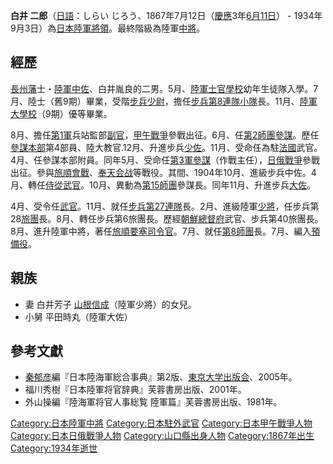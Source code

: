 '''白井 二郎'''（[[日語|日語]]：しらい じろう、1867年7月12日（[[慶應|慶應]]3年[[六月十一|6月11日]]） - 1934年9月3日）為[[大日本帝國陸軍|日本陸軍]][[將領|將領]]。最終階級為陸軍[[中將|中將]]。

==經歷==
[[長州藩|長州藩]]士・[[中佐|陸軍中佐]]、白井胤良的二男。{{和暦|1881}}5月、[[日本陸軍士官學校|陸軍士官學校]]幼年生徒隊入學。{{和暦|1887}}7月、陸士（舊9期）畢業，受階[[步兵|步兵]][[少尉|少尉]]，擔任[[步兵第8連隊|步兵第8連隊]][[排|小隊]]長。{{和暦|1893}}11月、[[日本陸軍大學校|陸軍大學校]]（9期）優等畢業。

{{和暦|1894}}8月、擔任[[第1軍_(日本陸軍)|第1軍]]兵站監部[[副官|副官]]，[[甲午戰爭|甲午戰爭]]參戰出征。{{和暦|1895}}6月、任[[第2師團|第2師團]][[參謀|參謀]]。歷任[[参谋本部_(大日本帝国)|參謀本部]]第4部員、陸大教官.{{和暦|1900}}12月、升進步兵[[少佐|少佐]]。{{和暦|1901}}11月、受命任為駐[[法國|法國]]武官。{{和暦|1904}}4月、任參謀本部附員。同年5月、受命任[[第3軍_(日本陸軍)|第3軍]][[參謀|參謀]]（作戰主任），[[日俄戰爭|日俄戰爭]]參戰出征。參與[[旅順會戰|旅順會戰]]、[[奉天会战|奉天会战]]等戰役。其間、1904年10月、進級步兵中佐。{{和暦|1905}}4月、轉任[[侍從武官|侍從武官]]。{{和暦|1907}}10月、異動為[[第15師團|第15師團]]參謀長。同年11月、升進步兵[[大佐|大佐]]。

{{和暦|1909}}4月、受令任{{Link-fr|日本駐法國大使館|Ambassade du Japon en France}}[[駐外武官|武官]]。{{和暦|1910}}11月、就任[[步兵第27連隊|步兵第27連隊]]長。{{和暦|1912m}}2月、進級陸軍[[少將|少將]]，任步兵第28[[旅團|旅團]]長。{{和暦|1913}}8月、轉任步兵第6旅團長。歷經[[朝鮮總督府|朝鮮總督府]]武官、步兵第40旅團長。{{和暦|1916}}8月、進升陸軍中將，著任[[旅順要塞|旅順要塞]][[司令官|司令官]]。{{和暦|1918}}7月、就任[[第8師團|第8師團]]長。{{和暦|1921}}7月、編入[[預備役|預備役]]。

== 親族 ==
* 妻 白井芳子 [[山根信成|山根信成]]（陸軍少將）的女兒。
* 小舅 平田時丸（陸軍大佐）

==參考文獻==
{{refbegin}}
* [[秦郁彦|秦郁彦]]編『日本陸海軍総合事典』第2版、[[東京大学出版会|東京大学出版会]]、2005年。
* 福川秀樹『日本陸軍将官辞典』芙蓉書房出版、2001年。
* 外山操編『陸海軍将官人事総覧 陸軍篇』芙蓉書房出版、1981年。
{{refend}}
{{DEFAULTSORT:Shirai}}
[[Category:日本陸軍中將|Category:日本陸軍中將]]
[[Category:日本駐外武官|Category:日本駐外武官]]
[[Category:日本甲午戰爭人物|Category:日本甲午戰爭人物]]
[[Category:日本日俄戰爭人物|Category:日本日俄戰爭人物]]
[[Category:山口縣出身人物|Category:山口縣出身人物]]
[[Category:1867年出生|Category:1867年出生]]
[[Category:1934年逝世|Category:1934年逝世]]